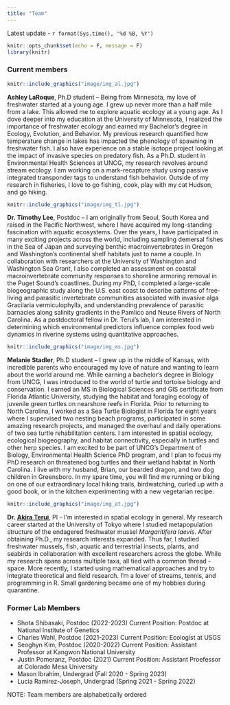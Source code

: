 ```yaml
---
title: "Team"
---
```


Latest update - `r format(Sys.time(), '%d %B, %Y')`

```r
knitr::opts_chunk$set(echo = F, message = F)
library(knitr)
```

### Current members

::: float-image
```r
knitr::include_graphics("image/img_al.jpg")
```

**Ashley LaRoque**, Ph.D student -- Being from Minnesota, my love of freshwater started at a young age. I grew up never more than a half mile from a lake. This allowed me to explore aquatic ecology at a young age. As I dove deeper into my education at the University of Minnesota, I realized the importance of freshwater ecology and earned my Bachelor's degree in Ecology, Evolution, and Behavior. My previous research quantified how temperature change in lakes has impacted the phenology of spawning in freshwater fish. I also have experience on a stable isotope project looking at the impact of invasive species on predatory fish. As a Ph.D. student in Environmental Health Sciences at UNCG, my research revolves around stream ecology. I am working on a mark-recapture study using passive integrated transponder tags to understand fish behavior. Outside of my research in fisheries, I love to go fishing, cook, play with my cat Hudson, and go hiking.
:::

::: float-image
```r
knitr::include_graphics("image/img_tl.jpg")
```

**Dr. Timothy Lee**, Postdoc -- I am originally from Seoul, South Korea and raised in the Pacific Northwest, where I have acquired my long-standing fascination with aquatic ecosystems. Over the years, I have participated in many exciting projects across the world, including sampling demersal fishes in the Sea of Japan and surveying benthic macroinvertebrates in Oregon and Washington’s continental shelf habitats just to name a couple. In collaboration with researchers at the University of Washington and Washington Sea Grant, I also completed an assessment on coastal macroinvertebrate community responses to shoreline armoring removal in the Puget Sound’s coastlines. During my PhD, I completed a large-scale biogeographic study along the U.S. east coast to describe patterns of free-living and parasitic invertebrate communities associated with invasive alga Gracilaria vermiculophylla, and understanding prevalence of parasitic barnacles along salinity gradients in the Pamlico and Neuse Rivers of North Carolina. As a postdoctoral fellow in Dr. Terui’s lab, I am interested in determining which environmental predictors influence complex food web dynamics in riverine systems using quantitative approaches.
:::

::: float-image
```r
knitr::include_graphics("image/img_ms.jpg")
```

**Melanie Stadler**, Ph.D student -- I grew up in the middle of Kansas, with incredible parents who encouraged my love of nature and wanting to learn about the world around me. While earning a bachelor's degree in Biology from UNCG, I was introduced to the world of turtle and tortoise biology and conservation. I earned an MS in Biological Sciences and GIS certificate from Florida Atlantic University, studying the habitat and foraging ecology of juvenile green turtles on nearshore reefs in Florida. Prior to returning to North Carolina, I worked as a Sea Turtle Biologist in Florida for eight years where I supervised two nesting beach programs, participated in some amazing research projects, and managed the overhaul and daily operations of two sea turtle rehabilitation centers. I am interested in spatial ecology, ecological biogeography, and habitat connectivity, especially in turtles and other herp species. I am excited to be part of UNCG's Department of Biology, Environmental Health Science PhD program, and I plan to focus my PhD research on threatened bog turtles and their wetland habitat in North Carolina. I live with my husband, Brian, our bearded dragon, and two dog children in Greensboro. In my spare time, you will find me running or biking on one of our extraordinary local hiking trails, birdwatching, curled up with a good book, or in the kitchen experimenting with a new vegetarian recipe.
:::

::: float-image
```r
knitr::include_graphics("image/img_at.jpg")
```

**Dr. [Akira Terui](https://scholar.google.com/citations?user=H9OuCKsAAAAJ&hl=ja&authuser=1)**, PI -- I'm interested in spatial ecology in general. My research career started at the University of Tokyo where I studied metapopulation structure of the endagered freshwater mussel *Margaritifera laevis*. After obtaining Ph.D., my research interests expanded. Thus far, I studied freshwater mussels, fish, aquatic and terrestrial insects, plants, and seabirds in collaboration with excellent researchers across the globe. While my research spans across multiple taxa, all tied with a common thread - space. More recently, I started using mathematical approaches and try to integrate theoretical and field research. I'm a lover of streams, tennis, and programming in R. Small gardening became one of my hobbies during quarantine.
:::

### Former Lab Members

-   Shota Shibasaki, Postdoc (2022-2023) Current Position: Postdoc at National Institute of Genetics
-   Charles Wahl, Postdoc (2021-2023) Current Position: Ecologist at USGS
-   Seoghyn Kim, Postdoc (2020-2022) Current Position: Assistant Professor at Kangwon National University
-   Justin Pomeranz, Postdoc (2021) Current Position: Assistant Proefessor at Colorado Mesa University
-   Mason Ibrahim, Undergrad (Fall 2020 - Spring 2023)
-   Lucia Ramirez-Joseph, Undergrad (Spring 2021 - Spring 2022)

NOTE: Team members are alphabetically ordered
